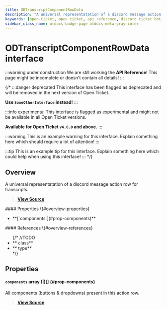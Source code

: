 ```yaml
---
title: ODTranscriptComponentRowData
description: "A universal representatation of a discord message action row for transcripts."
keywords: [open-ticket, open ticket, api reference, discord ticket bot, interface]
sidebar_class_name: otdocs-badge-page otdocs-meta-gray-inter
---
```

<head>
    <link rel="apple-touch-icon" href="/img/logo_vertical.png"/>
</head>

# ODTranscriptComponentRowData <M color="gray">interface</M>

:::warning under construction
We are still working the **API Reference**! This page might be incomplete or doesn't contain all details!
:::

{/*
:::danger deprecated
This interface has been flagged as deprecated and will be removed in the next version of Open Ticket.

**Use `SomeOtherInterface` instead!**
:::

:::info experimental
This interface is flagged as experimental and might not be available in all Open Ticket versions.

**Available for Open Ticket `v4.0.0` and above.**
:::

:::warning
This is an example warning for this interface. Explain something here which should require a lot of attention!
:::

:::tip
This is an example tip for this interface. Explain something here which could help when using this interface!
:::
*/}

## Overview
A universal representatation of a discord message action row for transcripts.

> [**View Source**](https://otgithub.dj-dj.be/tree/main/src/core/api/openticket/transcript.ts#L568)

<FlexHorizontal>
<div style={{width:"50%"}}>
    #### Properties \{#overview-properties}
    <ul>
        <li>**[`components`](#prop-components)**</li>
    </ul>
</div>
<div style={{width:"50%"}}>
    #### References \{#overview-references}
    <ul>
        {/*
        //TODO
        <li>**<code><ApiUrl url="class:ODId" label="api.ODId"/></code> <M color="purple">class</M>**</li>
        <li>**<code><ApiUrl url="type:ODExampleType" label="api.ODExampleType"/></code> <M color="brown">type</M>**</li>
        */}
    </ul>
</div>
</FlexHorizontal>

## Properties
<Divider></Divider>
#### `components` <M color="pink">array</M> <ApiBlock>(<ApiUrl url="interface:ODTranscriptButtonComponentData" label="api.ODTranscriptButtonComponentData"/>|<ApiUrl url="interface:ODTranscriptDropdownComponentData" label="api.ODTranscriptDropdownComponentData"/>)[]</ApiBlock> \{#prop-components}
All components (buttons & dropdowns) present in this action row.

> [**View Source**](https://otgithub.dj-dj.be/tree/main/src/core/api/openticket/transcript.ts#L570)

<Divider></Divider>
